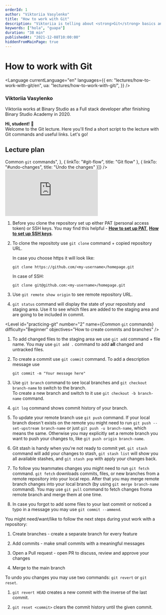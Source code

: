 ```yaml
---
orderId: 1
author: "Viktoriia Vasylenko"
title: "How to work with Git"
description: "Viktoriia is telling about <strong>Git</strong> basics and common Git commands. She also shows the whole process of working with Git: from cloning the repository to creating pull requests."
keywords: ["hola", "guapa"]
duration: "38 min"
publishedAt: "2021-12-08T10:00:00"
hiddenFromMainPage: true
---
```



<div>
  <h1>
    <strong>How to work with Git</strong>
  </h1>
</div>

<Language
  currentLanguage="en"
  languages={{
    en: "lectures/how-to-work-with-git/en",
    ua: "lectures/how-to-work-with-git/",
  }}
/>

<div>
  <div className="author">
      <Avatar name="Viktoriia Vasylenko" />
      <div className="profile">
        <h3 className="name">Viktoriia Vasylenko</h3>
        <p className="about">
          Viktoriia works at Binary Studio as a Full stack developer after finishing Binary Studio Academy in 2020.
        </p>
      </div>
    </div>
  <div className="bubble" style={{ margin: "-0.5em 1em 1em"}}>
    <strong>Hi, student!</strong> 👋<br />Welcome to the Git lecture. Here you'll find a short script to the lecture with Git commands and useful links. Let's go!
  </div>
</div>

<div id="table-of-contents" className="table-of-contents" style={{ marginTop: 2 + "em"}}>
  <h2><strong>Lecture plan</strong></h2>
  <TimelineOfContents timeline={[{
    linkTo: "#setting-up-the-repository",
    title: "Setting up the repository"
  }, {
    linkTo: "#practicing-git",
    title: "<span>Common <code>git</code> commands</span>",
  }, {
    linkTo: "#git-flow",
    title: "Git flow"
  },  {
    linkTo: "#undo-changes",
    title: "Undo the changes"
  }]} />
</div>

<VideoWrapper duration="33m 31s">
  <iframe src="https://www.youtube.com/embed/czNvX0xdFZA" frameBorder="0" allow="accelerometer; autoplay; clipboard-write; encrypted-media; gyroscope; picture-in-picture" allowFullScreen></iframe>
</VideoWrapper>

<Level id="setting-up-the-repository" number="1" name="Setting up the repository" difficulty="Beginner" objectives="How to create and clone the repo" />

1. Before you clone the repository set up either PAT (personal access token) or SSH keys. 
   You may find this helpful - 
   <a href="https://docs.github.com/en/authentication/keeping-your-account-and-data-secure/creating-a-personal-access-token"><strong>How to set up PAT</strong></a>, 
   <a href="https://docs.github.com/en/authentication/connecting-to-github-with-ssh"><strong>How to set up SSH keys</strong></a>.  

2. To clone the repositoty use `git clone` command + copied repository URL.  

   In case you choose https it will look like:  
   ```
   git clone https://github.com/<my-username>/homepage.git
   ``` 
   In case of SSH: 
   ```
   git clone git@github.com:<my-username>/homepage.git
   ``` 

3. Use `git remote show origin` to see remote repository URL.

4. `git status` command will display the state of your repositoty and staging area. 
   Use it to see which files are added to the staging area and are going to be included in commit.


<Level id="practicing-git" number="2" name={<span>Common <code>git</code> commands</span>} difficulty="Beginner" objectives="How to create commits and branches"  />

1. To add changed files to the staging area we use `git add` command + file name. 
   You may use `git add .` command to add <strong>all</strong> changed and untracked files.  

2. To create a commit use `git commit` command. To add a description message use 
   ```
   git commit -m "Your message here"
   ```  

3. Use `git branch` command to see local branches and `git checkout branch-name` to switch to the branch.  
   To create a new branch and switch to it use `git checkout -b branch-name` command.  

4. `git log` command shows commit history of your branch.  

5. To update your remote branch use `git push` command. 
   If your local branch doesn't exists on the remote you might need to run `git push --set-upstream branch-name` 
   or just `git push -u branch-name`, which means the same. Otherwise you may explicitly set 
   a remote branch you want to push your changes to, like `git push origin branch-name`.  

6. Git stash is handy when you're not ready to commit yet. `git stash` command will add your changes 
   to stash, `git stash list` will show you all available stashes, and `git stash pop` with apply 
   your changes back.  

7. To follow you teammates changes you might need to run `git fetch` command. `git fetch` downloads 
   commits, files, or new branches from a remote repository into your local repo. After that you may 
   merge remote branch changes into your local branch (by using `git merge branch-name` command). 
   You may use `git pull` command to fetch changes froma  remote branch and merge them at one time.  

8. In case you forgot to add some files to your last commit or noticed a typo in a message you may use `git commit --ammend`. 
 
<Level id="git-flow" number="3" name="Git flow" difficulty="Intermediate" objectives="How to create pull requests" />

You might need/want/like to follow the next steps during yout work with a repository:  

1. Create branches - create a separate branch for every feature  

2. Add commits - make small commits with a meaningful messages  

3. Open a Pull request - open PR to discuss, review and approve your changes  

4. Merge to the main branch  


<Level id="undo-changes" number="4" name="Undo the changes" difficulty="Hard" objectives="How to revert or reset commits" />

To undo you changes you may use two commands: `git revert` or `git reset`.

1. `git revert HEAD` creates a new commit with the inverse of the last commit.

2. `git reset <commit>` clears the commit history until the given commit.
